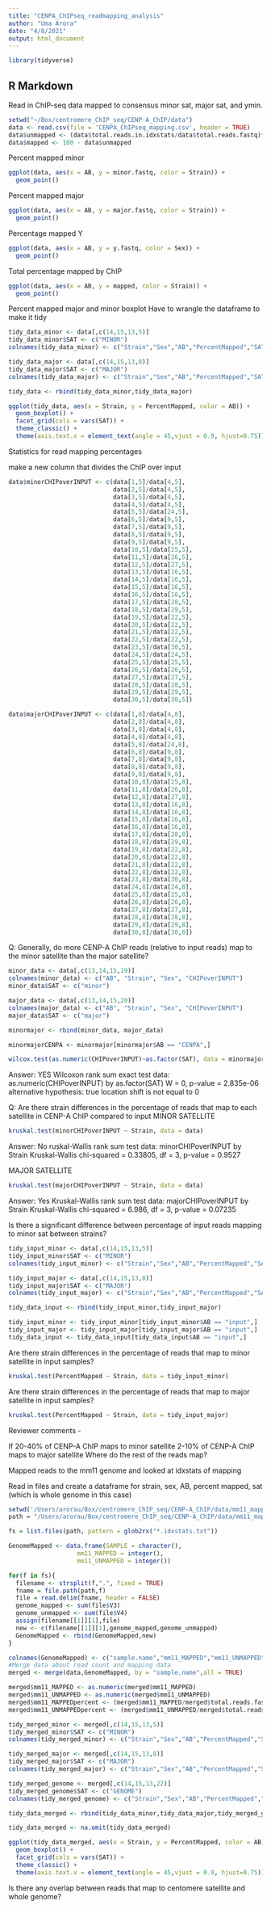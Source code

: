 ```yaml
---
title: "CENPA_ChIPseq_readmapping_analysis"
author: "Uma Arora"
date: "4/8/2021"
output: html_document
---
```


```r
library(tidyverse)
```

## R Markdown

Read in ChIP-seq data mapped to consensus minor sat, major sat, and ymin. 
```r
setwd("~/Box/centromere_ChIP_seq/CENP-A_ChIP/data")
data <- read.csv(file = 'CENPA_ChIPseq_mapping.csv', header = TRUE)
data$unmapped <- (data$total.reads.in.idxstats/data$total.reads.fastq)*100
data$mapped <- 100 - data$unmapped
```

Percent mapped minor
```r
ggplot(data, aes(x = AB, y = minor.fastq, color = Strain)) + 
  geom_point()
```

Percent mapped major
```r
ggplot(data, aes(x = AB, y = major.fastq, color = Strain)) + 
  geom_point()
```

Percentage mapped Y
```r
ggplot(data, aes(x = AB, y = y.fastq, color = Sex)) + 
  geom_point()
```

Total percentage mapped by ChIP
```r
ggplot(data, aes(x = AB, y = mapped, color = Strain)) + 
  geom_point()
```



Percent mapped major and minor boxplot
Have to wrangle the dataframe to make it tidy
```r
tidy_data_minor <- data[,c(14,15,13,5)]
tidy_data_minor$SAT <- c("MINOR")
colnames(tidy_data_minor) <- c("Strain","Sex","AB","PercentMapped","SAT")

tidy_data_major <- data[,c(14,15,13,8)]
tidy_data_major$SAT <- c("MAJOR")
colnames(tidy_data_major) <- c("Strain","Sex","AB","PercentMapped","SAT")

tidy_data <- rbind(tidy_data_minor,tidy_data_major)

```


```r
ggplot(tidy_data, aes(x = Strain, y = PercentMapped, color = AB)) + 
  geom_boxplot() +
  facet_grid(cols = vars(SAT)) +
  theme_classic() +
  theme(axis.text.x = element_text(angle = 45,vjust = 0.9, hjust=0.75))
```

Statistics for read mapping percentages

make a new column that divides the ChIP over input

```r
data$minorCHIPoverINPUT <- c(data[1,5]/data[4,5], 
                             data[2,5]/data[4,5], 
                             data[3,5]/data[4,5],
                             data[4,5]/data[4,5],
                             data[5,5]/data[24,5],
                             data[6,5]/data[9,5],
                             data[7,5]/data[9,5],
                             data[8,5]/data[9,5],
                             data[9,5]/data[9,5],
                             data[10,5]/data[25,5],
                             data[11,5]/data[26,5],
                             data[12,5]/data[27,5],
                             data[13,5]/data[16,5],
                             data[14,5]/data[16,5],
                             data[15,5]/data[16,5],
                             data[16,5]/data[16,5],
                             data[17,5]/data[28,5],
                             data[18,5]/data[29,5],
                             data[19,5]/data[22,5],
                             data[20,5]/data[22,5],
                             data[21,5]/data[22,5],
                             data[22,5]/data[22,5],
                             data[23,5]/data[30,5],
                             data[24,5]/data[24,5],
                             data[25,5]/data[25,5],
                             data[26,5]/data[26,5],
                             data[27,5]/data[27,5],
                             data[28,5]/data[28,5],
                             data[29,5]/data[29,5],
                             data[30,5]/data[30,5])

data$majorCHIPoverINPUT <- c(data[1,8]/data[4,8], 
                             data[2,8]/data[4,8], 
                             data[3,8]/data[4,8],
                             data[4,8]/data[4,8],
                             data[5,8]/data[24,8],
                             data[6,8]/data[9,8],
                             data[7,8]/data[9,8],
                             data[8,8]/data[9,8],
                             data[9,8]/data[9,8],
                             data[10,8]/data[25,8],
                             data[11,8]/data[26,8],
                             data[12,8]/data[27,8],
                             data[13,8]/data[16,8],
                             data[14,8]/data[16,8],
                             data[15,8]/data[16,8],
                             data[16,8]/data[16,8],
                             data[17,8]/data[28,8],
                             data[18,8]/data[29,8],
                             data[19,8]/data[22,8],
                             data[20,8]/data[22,8],
                             data[21,8]/data[22,8],
                             data[22,8]/data[22,8],
                             data[23,8]/data[30,8],
                             data[24,8]/data[24,8],
                             data[25,8]/data[25,8],
                             data[26,8]/data[26,8],
                             data[27,8]/data[27,8],
                             data[28,8]/data[28,8],
                             data[29,8]/data[29,8],
                             data[30,8]/data[30,8])
```

Q: Generally, do more CENP-A ChIP reads (relative to input reads) map to the minor satellite than the major satellite?
```r
minor_data <- data[,c(13,14,15,19)]
colnames(minor_data) <- c("AB", "Strain", "Sex", "CHIPoverINPUT")
minor_data$SAT <- c("minor")

major_data <- data[,c(13,14,15,20)]
colnames(major_data) <- c("AB", "Strain", "Sex", "CHIPoverINPUT")
major_data$SAT <- c("major")

minormajor <- rbind(minor_data, major_data)

minormajorCENPA <- minormajor[minormajor$AB == "CENPA",]

wilcox.test(as.numeric(CHIPoverINPUT)~as.factor(SAT), data = minormajorCENPA)
```
Answer: YES
Wilcoxon rank sum exact test
data:  as.numeric(CHIPoverINPUT) by as.factor(SAT)
W = 0, p-value = 2.835e-06
alternative hypothesis: true location shift is not equal to 0

Q: Are there strain differences in the percentage of reads that map to each satellite in CENP-A ChIP compared to input
MINOR SATELLITE
```r
kruskal.test(minorCHIPoverINPUT ~ Strain, data = data)
```
Answer: No
ruskal-Wallis rank sum test
data:  minorCHIPoverINPUT by Strain
Kruskal-Wallis chi-squared = 0.33805, df = 3, p-value = 0.9527

MAJOR SATELLITE
```r
kruskal.test(majorCHIPoverINPUT ~ Strain, data = data)
```
Answer: Yes
Kruskal-Wallis rank sum test
data:  majorCHIPoverINPUT by Strain
Kruskal-Wallis chi-squared = 6.986, df = 3, p-value = 0.07235

Is there a significant difference between percentage of input reads mapping to minor sat between strains?
```r
tidy_input_minor <- data[,c(14,15,13,5)]
tidy_input_minor$SAT <- c("MINOR")
colnames(tidy_input_minor) <- c("Strain","Sex","AB","PercentMapped","SAT")

tidy_input_major <- data[,c(14,15,13,8)]
tidy_input_major$SAT <- c("MAJOR")
colnames(tidy_input_major) <- c("Strain","Sex","AB","PercentMapped","SAT")

tidy_data_input <- rbind(tidy_input_minor,tidy_input_major)

tidy_input_minor <- tidy_input_minor[tidy_input_minor$AB == "input",]
tidy_input_major <- tidy_input_major[tidy_input_major$AB == "input",]
tidy_data_input <- tidy_data_input[tidy_data_input$AB == "input",]
```

Are there strain differences in the percentage of reads that map to minor satellite in input samples?

```r
kruskal.test(PercentMapped ~ Strain, data = tidy_input_minor)

```

Are there strain differences in the percentage of reads that map to major satellite in input samples?

```r
kruskal.test(PercentMapped ~ Strain, data = tidy_input_major)

```

Reviewer comments - 

If 20-40% of CENP-A ChIP maps to minor satellite
2-10% of CENP-A ChIP maps to major satellite
Where do the rest of the reads map? 

Mapped reads to the mm11 genome and looked at idxstats of mapping

Read in files and create a dataframe for strain, sex, AB, percent mapped, sat (which is whole genome in this case)
```r
setwd('/Users/arorau/Box/centromere_ChIP_seq/CENP-A_ChIP/data/mm11_mapped/')
path = "/Users/arorau/Box/centromere_ChIP_seq/CENP-A_ChIP/data/mm11_mapped"

fs = list.files(path, pattern = glob2rx("*.idxstats.txt")) 

GenomeMapped <- data.frame(SAMPLE = character(),
                   mm11_MAPPED = integer(),
                   mm11_UNMAPPED = integer())

for(f in fs){    
  filename <- strsplit(f,".", fixed = TRUE)
  fname = file.path(path,f)
  file = read.delim(fname, header = FALSE)
  genome_mapped <- sum(file$V3)
  genome_unmapped <- sum(file$V4)
  assign(filename[[1]][1],file)
  new <- c(filename[[1]][1],genome_mapped,genome_unmapped)
  GenomeMapped <- rbind(GenomeMapped,new)
}

colnames(GenomeMapped) <- c("sample.name","mm11_MAPPED","mm11_UNMAPPED")
#Merge data about read count and mapping data
merged <- merge(data,GenomeMapped, by = "sample.name",all = TRUE)

merged$mm11_MAPPED <- as.numeric(merged$mm11_MAPPED)
merged$mm11_UNMAPPED <- as.numeric(merged$mm11_UNMAPPED)
merged$mm11_MAPPEDpercent <- (merged$mm11_MAPPED/merged$total.reads.fastq)*100
merged$mm11_UNMAPPEDpercent <- (merged$mm11_UNMAPPED/merged$total.reads.fastq)*100


```
```r
tidy_merged_minor <- merged[,c(14,15,13,5)]
tidy_merged_minor$SAT <- c("MINOR")
colnames(tidy_merged_minor) <- c("Strain","Sex","AB","PercentMapped","SAT")

tidy_merged_major <- merged[,c(14,15,13,8)]
tidy_merged_major$SAT <- c("MAJOR")
colnames(tidy_merged_major) <- c("Strain","Sex","AB","PercentMapped","SAT")

tidy_merged_genome <- merged[,c(14,15,13,22)]
tidy_merged_genome$SAT <- c("GENOME")
colnames(tidy_merged_genome) <- c("Strain","Sex","AB","PercentMapped","SAT")

tidy_data_merged <- rbind(tidy_data_minor,tidy_data_major,tidy_merged_genome)

tidy_data_merged <- na.omit(tidy_data_merged)
```


```r
ggplot(tidy_data_merged, aes(x = Strain, y = PercentMapped, color = AB)) + 
  geom_boxplot() +
  facet_grid(cols = vars(SAT)) +
  theme_classic() +
  theme(axis.text.x = element_text(angle = 45,vjust = 0.9, hjust=0.75))
```




Is there any overlap between reads that map to centomere satellite and whole genome?
